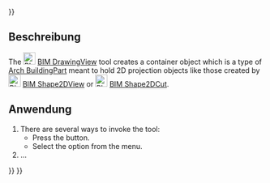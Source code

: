 <languages/>
{{UnfinishedDocu{{#translation:}}}}

<div lang="en" dir="ltr" class="mw-content-ltr">
{{Docnav
|[[Arch_SectionPlane|SectionPlane]]
|[[BIM_Shape2DView|Shape2DView]]
|[[BIM_Workbench|BIM]]
|IconL=Arch_SectionPlane.svg
|IconR=BIM_Shape2DView.svg
|IconC=Workbench_BIM.svg
}}
</div>

<div lang="en" dir="ltr" class="mw-content-ltr">
{{GuiCommand
|Name=BIM DrawingView
|MenuLocation=Annotation → Create 2D views → 2D Drawing
|Workbenches=[[BIM_Workbench|BIM]]
|Shortcut=
|Version=1.0
|SeeAlso=
}}
</div>

<span id="Description"></span>
==Beschreibung==

<div lang="en" dir="ltr" class="mw-content-ltr">
The [[Image:BIM_DrawingView.svg|24px]] [[BIM_DrawingView|BIM DrawingView]] tool creates a container object which is a type of [[Arch_BuildingPart|Arch BuildingPart]] meant to hold 2D projection objects like those created by [[Image:BIM_Shape2DView.svg|24px]] [[BIM_Shape2DView|BIM Shape2DView]] or [[Image:BIM_Shape2DCut.svg|24px]] [[BIM_Shape2DCut|BIM Shape2DCut]].
</div>

<span id="Usage"></span>
==Anwendung==

<div lang="en" dir="ltr" class="mw-content-ltr">
# There are several ways to invoke the tool:
#* Press the {{Button|[[Image:BIM_DrawingView.svg|16px]] [[BIM_DrawingView|2D Drawing]]}} button.
#* Select the {{MenuCommand|Annotation → Create 2D views → [[Image:BIM_DrawingView.svg|16px]] 2D Drawing}} option from the menu.
# ...
</div>


<div lang="en" dir="ltr" class="mw-content-ltr">
{{Docnav
|[[Arch_SectionPlane|SectionPlane]]
|[[BIM_Shape2DView|Shape2DView]]
|[[BIM_Workbench|BIM]]
|IconL=Arch_SectionPlane.svg
|IconR=BIM_Shape2DView.svg
|IconC=Workbench_BIM.svg
}}
</div>

{{BIM_Tools_navi{{#translation:}}}}
{{Userdocnavi{{#translation:}}}}